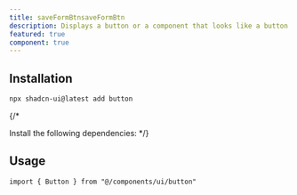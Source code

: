 ```yaml
---
title: saveFormBtnsaveFormBtn
description: Displays a button or a component that looks like a button.
featured: true
component: true
---
```



<ComponentPreview name="saveFormBtn-demo" />

## Installation


```bash
npx shadcn-ui@latest add button
```

{/* <Steps>

<Step>Install the following dependencies:</Step> */}


## Usage

```tsx
import { Button } from "@/components/ui/button"
```